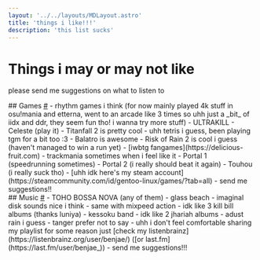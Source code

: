 ```yaml
---
layout: '../../layouts/MDLayout.astro'
title: 'things i like!!!'
description: 'this list sucks'
---
```

# Things i may or may not like <a class="fragment" href="./"></a>
please send me suggestions on what to listen to
<div id="games">
## Games <a class="fragment" href="#games">#</a>
- rhythm games i think (for now mainly played 4k stuff in osu!mania and etterna, went to an arcade like 3 times so uhh just a _bit_ of iidx and ddr, they seem fun tho! i wanna try more stuff)
- ULTRAKILL
- Celeste (play it)
- Titanfall 2 is pretty cool
- uhh tetris i guess, been playing tgm for a bit too :3
- Balatro is awesome
- Risk of Rain 2 is cool i guess (haven't managed to win a run yet)
- [iwbtg fangames](https://delicious-fruit.com)
- trackmania sometimes when i feel like it
- Portal 1 (speedrunning sometimes)
- Portal 2 (i really should beat it again)
- Touhou (i really suck tho)
- [uhh idk here's my steam account](https://steamcommunity.com/id/gentoo-linux/games/?tab=all)
- send me suggestions!!
</div>

<div id="music">
## Music <a class="fragment" href="#music">#</a>
- TOHO BOSSA NOVA (any of them)
- glass beach
- imaginal disk sounds nice i think
- same with mixpeed action
- idk like 3 kill bill albums (thanks luniya)
- kessoku band
- idk like 2 jhariah albums
- adust rain i guess
- tanger prefer not to say
- uhh i don't feel comfortable sharing my playlist for some reason just [check my listenbrainz](https://listenbrainz.org/user/benjae/) ([or last.fm](https://last.fm/user/benjae_))
- send me suggestions!!!
</div>
